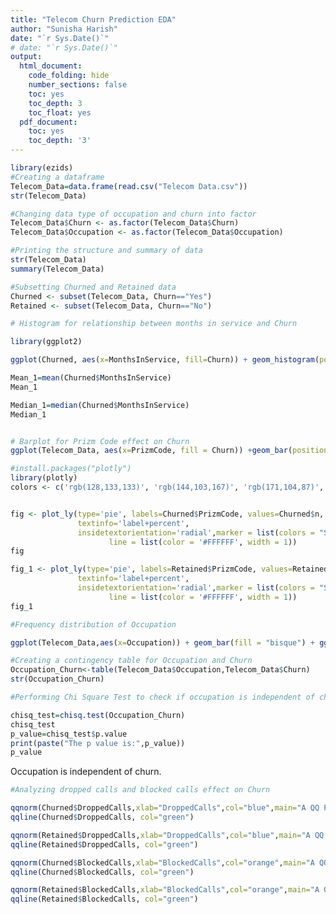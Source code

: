 ```yaml
---
title: "Telecom Churn Prediction EDA"
author: "Sunisha Harish"
date: "`r Sys.Date()`"
# date: "`r Sys.Date()`"
output:
  html_document:
    code_folding: hide
    number_sections: false
    toc: yes
    toc_depth: 3
    toc_float: yes
  pdf_document:
    toc: yes
    toc_depth: '3'
---
```



```r
library(ezids)
#Creating a dataframe
Telecom_Data=data.frame(read.csv("Telecom Data.csv"))
str(Telecom_Data)

#Changing data type of occupation and churn into factor
Telecom_Data$Churn <- as.factor(Telecom_Data$Churn)
Telecom_Data$Occupation <- as.factor(Telecom_Data$Occupation)

#Printing the structure and summary of data
str(Telecom_Data)
summary(Telecom_Data)
```


```r
#Subsetting Churned and Retained data
Churned <- subset(Telecom_Data, Churn=="Yes")
Retained <- subset(Telecom_Data, Churn=="No")
```


```r
# Histogram for relationship between months in service and Churn

library(ggplot2)

ggplot(Churned, aes(x=MonthsInService, fill=Churn)) + geom_histogram(position='identity',alpha=0.6,color='aquamarine4',fill='aquamarine3')+xlab("Service period for churned customers (In Months) ")+ylab("Frequency") + theme_classic()+ggtitle("Service Months Distribution for Churned customers")

Mean_1=mean(Churned$MonthsInService)
Mean_1

Median_1=median(Churned$MonthsInService)
Median_1


# Barplot for Prizm Code effect on Churn
ggplot(Telecom_Data, aes(x=PrizmCode, fill = Churn)) +geom_bar(position = "dodge2")+ggtitle("Churn distribution for Prizm code")

#install.packages("plotly")
library(plotly)
colors <- c('rgb(128,133,133)', 'rgb(144,103,167)', 'rgb(171,104,87)', 'rgb(114,147,203)')


fig <- plot_ly(type='pie', labels=Churned$PrizmCode, values=Churned$n,
               textinfo='label+percent',
               insidetextorientation='radial',marker = list(colors = "Set1"),
                      line = list(color = '#FFFFFF', width = 1))
fig

fig_1 <- plot_ly(type='pie', labels=Retained$PrizmCode, values=Retained$n,
               textinfo='label+percent',
               insidetextorientation='radial',marker = list(colors = "Set1"),
                      line = list(color = '#FFFFFF', width = 1))
fig_1

```

```r

#Frequency distribution of Occupation

ggplot(Telecom_Data,aes(x=Occupation)) + geom_bar(fill = "bisque") + ggtitle("Frequency distribution of occupation") 

#Creating a contingency table for Occupation and Churn
Occupation_Churn<-table(Telecom_Data$Occupation,Telecom_Data$Churn)
str(Occupation_Churn)

#Performing Chi Square Test to check if occupation is independent of churn

chisq_test=chisq.test(Occupation_Churn)
chisq_test
p_value=chisq_test$p.value
print(paste("The p value is:",p_value))
p_value
```

Occupation is independent of churn.


```r
#Analyzing dropped calls and blocked calls effect on Churn

qqnorm(Churned$DroppedCalls,xlab="DroppedCalls",col="blue",main="A QQ Plot of dropped calls for churned customers")
qqline(Churned$DroppedCalls, col="green")

qqnorm(Retained$DroppedCalls,xlab="DroppedCalls",col="blue",main="A QQ Plot of dropped calls for retained customers")
qqline(Retained$DroppedCalls, col="green")

qqnorm(Churned$BlockedCalls,xlab="BlockedCalls",col="orange",main="A QQ Plot of blocked calls for churned customers")
qqline(Churned$BlockedCalls, col="green")

qqnorm(Retained$BlockedCalls,xlab="BlockedCalls",col="orange",main="A QQ Plot of blocked calls for retained customers")
qqline(Retained$BlockedCalls, col="green")
```
